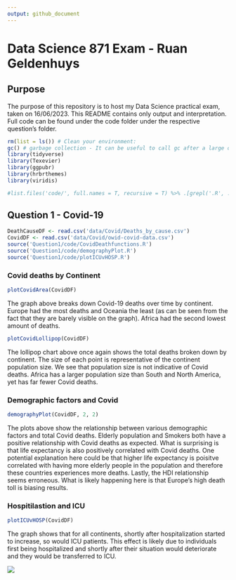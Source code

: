 ```yaml
---
output: github_document
---
```

# Data Science 871 Exam - Ruan Geldenhuys

## Purpose

The purpose of this repository is to host my Data Science practical exam, taken on 16/06/2023. This README contains only output and interpretation. Full code can be found under the code folder under the respective question's folder.


```r

rm(list = ls()) # Clean your environment:
gc() # garbage collection - It can be useful to call gc after a large object has been removed, as this may prompt R to return memory to the operating system.
library(tidyverse)
library(Texevier)
library(ggpubr)
library(hrbrthemes)
library(viridis)

#list.files('code/', full.names = T, recursive = T) %>% .[grepl('.R', .)] %>% as.list() %>% walk(~source(.))
```

## Question 1 - Covid-19

```r
DeathCauseDF <- read.csv('data/Covid/Deaths_by_cause.csv')
CovidDF <- read.csv('data/Covid/owid-covid-data.csv')
source('Question1/code/CovidDeathfunctions.R')
source('Question1/code/demographyPlot.R')
source('Question1/code/plotICUvHOSP.R')
```

### Covid deaths by Continent

```r
plotCovidArea(CovidDF)
```

The graph above breaks down Covid-19 deaths over time by continent. Europe had the most deaths and Oceania the least (as can be seen from the fact that they are barely visible on the graph). Africa had the second lowest amount of deaths.

```r
plotCovidLollipop(CovidDF)
```

The lollipop chart above once again shows the total deaths broken down by continent. The size of each point is representative of the continent population size. We see that population size is not indicative of Covid deaths. Africa has a larger population size than South and North America, yet has far fewer Covid deaths.

### Demographic factors and Covid

```r
demographyPlot(CovidDF, 2, 2)
```

The plots above show the relationship between various demographic factors and total Covid deaths. Elderly population and Smokers both have a positive relationship with Covid deaths as expected. What is surprising is that life expectancy is also positively correlated with Covid deaths. One potential explanation here could be that higher life expectancy is poisitve correlated with having more elderly people in the population and therefore these countries experiences more deaths. Lastly, the HDI relationship seems erroneous. What is likely happening here is that Europe's high death toll is biasing results.

### Hospitilastion and ICU

```r
plotICUvHOSP(CovidDF)
```

The graph shows that for all continents, shortly after hospitalization started to increase, so would ICU patients. This effect is likely due to individuals first being hospitalized and shortly after their situation would deteriorate and they would be transferred to ICU.













![](RatingByGenre.gif)